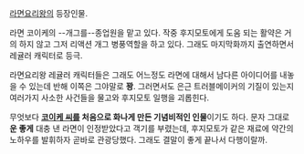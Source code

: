 [[라면요리왕]]의 등장인물.

라면 코이케의 --개그를--종업원을 맡고 있다. 작중 후지모토에게 도움 되는 활약은 거의 하지 않고 그저 리액션 개그 병풍역할을 하고 있다. 그래도 마지막화까지 출연하면서 레귤러 캐릭터로 등극. 

라면요리왕 레귤러 캐릭터들은 그래도 어느정도 라면에 대해서 남다른 아이디어를 내놓을 수 있는데 반해 이쪽은 그야말로 '''꽝'''. 그러면서도 은근 트러블메이커의 기질이 있는지 여러가지 사소한 사건들을 물고와 후지모토 일행을 괴롭힌다. 

무엇보다 '''[[코이케 씨]]를 처음으로 화나게 만든 기념비적인 인물'''이기도 하다. 문자 그대로 '''운 좋게''' 대충 낸 라면이 인정받았다고 객기를 부렸는데, 후지모토가 같은 재료에 약간의 노하우를 발휘하자 곧바로 관광당했다. 그래도 결말이 좋게 끝나서 다행이랄까.

